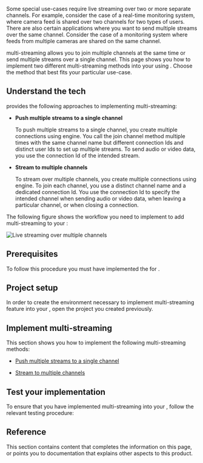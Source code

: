 

Some special use-cases require live streaming over two or more separate channels. For example, consider the case of a real-time monitoring system, where camera feed is shared over two channels for two types of users. There are also certain applications where you want to send multiple streams over the same channel. Consider the case of a monitoring system where feeds from multiple cameras are shared on the same channel.

<Vg k="COMPANY" /> <Vpd k="SDK" /> multi-streaming allows you to join multiple channels at the same time or send multiple streams over a single channel. This page shows you how to implement two different multi-streaming methods into your <Vpl k="CLIENT" /> using <Vpd k="SDK" />. Choose the method that best fits your particular use-case.

## Understand the tech

<Vg k="COMPANY" />  <Vpd k="SDK" /> provides the following approaches to implementing multi-streaming:


* **Push multiple streams to a single channel**

    To push multiple streams to a single channel, you create multiple connections using <Vg k="COMPANY" /> engine. You call the join channel method multiple times with the same channel name but different connection Ids and distinct user Ids to set up multiple streams. To send audio or video data, you use the connection Id of the intended stream.

* **Stream to multiple channels**

    To stream over multiple channels, you create multiple connections using <Vg k="COMPANY" /> engine. To join each channel, you use a distinct channel name and a dedicated connection Id. You use the connection Id to specify the intended channel when sending audio or video data, when leaving a particular channel, or when closing a connection.

The following figure shows the workflow you need to implement to add multi-streaming to your <Vpl k="CLIENT" />:

![Live streaming over multiple channels](https://agora-doc.s3.us-east-1.amazonaws.com/images/iot/iot-multi-channel.svg)

## Prerequisites

To follow this procedure you must have implemented the <Link to="../get-started/get-started-sdk"><Vg k="GET_STARTED"/></Link> for <Vpd k="NAME"/>.

## Project setup

In order to create the environment necessary to implement <Vg k="COMPANY" /> multi-streaming feature into your <Vpl k="CLIENT" />, open the <Vpd k="NAME"/> [<Vg k="GET_STARTED"/>](../get-started/get-started-sdk) project you created previously.


## Implement multi-streaming

This section shows you how to implement the following multi-streaming methods:

- [Push multiple streams to a single channel](#push-multiple-streams-to-a-single-channel)

- [Stream to multiple channels](#stream-to-multiple-channels)

<ProjectImplement/>

## Test your implementation

To ensure that you have implemented multi-streaming into your <Vpl k="CLIENT" />, follow the relevant testing procedure:

<ProjectTest/>

## Reference

This section contains content that completes the information on this page, or points you to documentation that explains other aspects to this product.

<Reference/>

